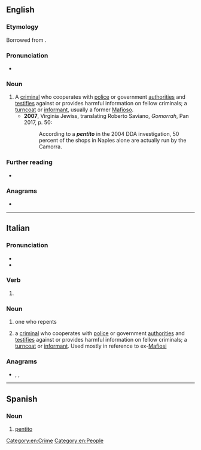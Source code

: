 ==English==

===Etymology===
Borrowed from {{bor|en|it|pentito|gloss=repentant}}.

===Pronunciation===
*{{a|UK}} {{IPA|en|/pɛnˈtiːtəʊ/}}

===Noun===
{{en-noun|pentiti}}

# A [[criminal]] who cooperates with [[police]] or government [[authorities]] and [[testifies]] against or provides harmful information on fellow criminals; a [[turncoat]] or [[informant]], usually a former [[Mafioso]]. {{defdate|from 20th c.}}
#*'''2007''', Virginia Jewiss, translating Roberto Saviano, ''Gomorrah'', Pan 2017, p. 50:
#*:According to a '''''pentito''''' in the 2004 DDA investigation, 50 percent of the shops in Naples alone are actually run by the Camorra.

===Further reading===
* {{pedia}}

===Anagrams===
* {{anagrams|en|a=einoptt|in petto|neti pot}}

[[Category:en:Crime]]
[[Category:en:People]]

----

==Italian==

===Pronunciation===
* {{it-IPA|pentìto}}
* {{rhymes|it|ito}}

===Verb===
{{it-pp}}

# {{past participle of|it|pentirsi|nocat=1}}

===Noun===
{{it-noun|m}}

# one who repents
# {{lb|it|crime}} a [[criminal]] who cooperates with [[police]] or government [[authorities]] and [[testifies]] against or provides harmful information on fellow criminals; a [[turncoat]] or [[informant]]. Used mostly in reference to ex-[[Mafiosi]]

===Anagrams===
* {{l|it|pettino}}, {{l|it|pettinò}}, {{l|it|potenti}}

----

==Spanish==

===Noun===
{{es-noun|m}}

# [[#English|pentito]]